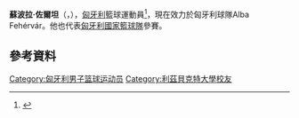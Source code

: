 {{eastern name order|[[匈牙利语|匈牙利语]]}}
'''蘇波拉·佐爾坦'''（{{lang-hu|'''Supola Zoltán'''}}，{{bd|1988年|2月11日}}），[[匈牙利|匈牙利]]籃球運動員<ref>{{cite web|url=http://www.englandbasketball.co.uk/news/default.aspx?newsid=3435|title=Reading Rockets snatch playoff glory|publisher=England Basketball|date=|accessdate=2011-04-20|deadurl=yes|archiveurl=https://web.archive.org/web/20110927152111/http://www.englandbasketball.co.uk/news/default.aspx?newsid=3435|archivedate=2011-09-27}}</ref>，現在效力於匈牙利球隊Alba Fehérvár。他也代表[[匈牙利國家籃球隊|匈牙利國家籃球隊]]參賽。

== 參考資料 == 
{{Reflist|1}}

{{Authority control}}
{{DEFAULTSORT:Supola, Zoltán}}
[[Category:匈牙利男子篮球运动员|Category:匈牙利男子篮球运动员]]
[[Category:利茲貝克特大學校友|Category:利茲貝克特大學校友]]
